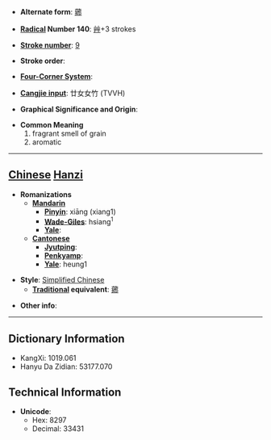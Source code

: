 * '''Alternate form''': [[薌]]

* '''[[Wiktionary:Chinese radical index| Radical]] Number 140''': [[Wiktionary:Chinese radical index 艸|艸]]+3 strokes

* '''[[Wiktionary:Chinese total strokes index|Stroke number]]''': [[Wiktionary:Chinese total strokes index 9|9]]

* '''Stroke order''': 

* '''[[Wiktionary:Chinese four corner index|Four-Corner System]]''': 

* '''[[Wiktionary:Chinese Cangjie index|Cangjie input]]''': 廿女女竹 (TVVH)

* '''Graphical Significance and Origin''': 

* '''Common Meaning'''
*#fragrant smell of grain
*# aromatic


----

== [[Chinese]] [[Hanzi]] ==

* '''Romanizations'''
** '''[[Mandarin]]'''
*** '''[[Pinyin]]''': xiāng (xiang1)
*** '''[[Wade-Giles]]''': hsiang<sup>1</sup>
*** '''[[Yale]]''': 
** '''[[Cantonese]]'''
*** '''[[Jyutping]]''':
*** '''[[Penkyamp]]''': 
*** '''[[Yale]]''': heung1

* '''Style''': [[Simplified Chinese]] 
** '''[[Traditional Chinese|Traditional]] equivalent''': [[薌]]

* '''Other info''': 

----

== Dictionary Information ==

* KangXi: 1019.061
* Hanyu Da Zidian: 53177.070

== Technical Information ==

* '''Unicode''':
** Hex: 8297
** Decimal: 33431